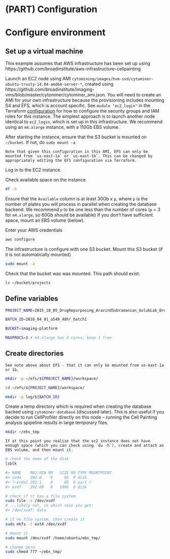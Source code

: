 # (PART) Configuration {-}

# Configure environment

## Set up a virtual machine

This example assumes that AWS infrastructure has been set up using https://github.com/broadinstitute/aws-infrastructure-cellpainting

Launch an EC2 node using AMI `cytomining/images/hvm-ssd/cytominer-ubuntu-trusty-14.04-amd64-server-*`, created using https://github.com/broadinstitute/imaging-vms/blob/master/cytominer/cytominer_ami.json. You will need to create an AMI for your own infrastructure because the provisioning includes mounting S4 and EFS, which is account specific. See `module "ec2_login"` in the Terraform [configuration](https://github.com/broadinstitute/aws-infrastructure-cellpainting/blob/master/terraform/main.tf) for how to configure the security groups and IAM roles for this instance. The simplest approach is to launch another node identical to  `ec2_login`, which is set up in this infrastructure. We recommend using an `m4.xlarge` instance, with a 110Gb EBS volume.

After starting the instance, ensure that the S3 bucket is mounted on `~/bucket`. If not, do `sudo mount -a`

```block2
Note that given this configuration in this AMI, EFS can only be mounted from `us-east-1a` or `us-east-1b`. This can be changed by appropriately editing the EFS configuration via Terraform.
```

Log in to the EC2 instance.

Check available space on the instance

```sh
df -h
```

Ensure that the `Available` column is at least 30Gb x `p`, where `p` is the number of plates you will process in parallel when creating the database backend.
We recommend `p` to be one less than the number of cores (`p` = 3 for `m4.xlarge`, so 60Gb should be available)
If you don't have sufficient space, mount an EBS volume (below).

Enter your AWS credentials

```sh
aws configure
```

The infrastructure is configure with one S3 bucket. Mount this S3 bucket (if it is not automatically mounted)

```sh
sudo mount -a
```

Check that the bucket was was mounted. This path should exist:

```sh
ls ~/bucket/projects
```


## Define variables


```sh
PROJECT_NAME=2015_10_05_DrugRepurposing_AravindSubramanian_GolubLab_Broad

BATCH_ID=2016_04_01_a549_48hr_batch1

BUCKET=imaging-platform

MAXPROCS=3 # m4.xlarge has 4 cores; keep 1 free
```

## Create directories

```block2
See note above about EFS - that it can only be mounted from us-east-1a or 1b.
```

```sh
mkdir -p ~/efs/${PROJECT_NAME}/workspace/

cd ~/efs/${PROJECT_NAME}/workspace/

mkdir -p log/${BATCH_ID}

```


Create a temp directory which is required when creating the database backed using `cytominer-database` (discussed later).
This is also useful if you decide to run CellProfiler directly on this node – running the Cell Painting analysis spipeline results in large temporary files.

```sh
mkdir ~/ebs_tmp
```

```block2
If at this point you realize that the ec2 instance does not have enough space (which you can check using `du -h`), create and attach an EBS volume, and then mount it.
```

```sh
# check the name of the disk
lsblk

#> NAME    MAJ:MIN RM   SIZE RO TYPE MOUNTPOINT
#> xvda    202:0    0     8G  0 disk
#> └─xvda1 202:1    0     8G  0 part /
#> xvdf    202:80   0   100G  0 disk

# check if it has a file system
sudo file -s /dev/xvdf
# ...likely not, in which case you get:
#> /dev/xvdf: data

# if no file system, then create it
sudo mkfs -t ext4 /dev/xvdf

# mount it
sudo mount /dev/xvdf /home/ubuntu/ebs_tmp/

# change perm
sudo chmod 777 ~/ebs_tmp/
```

